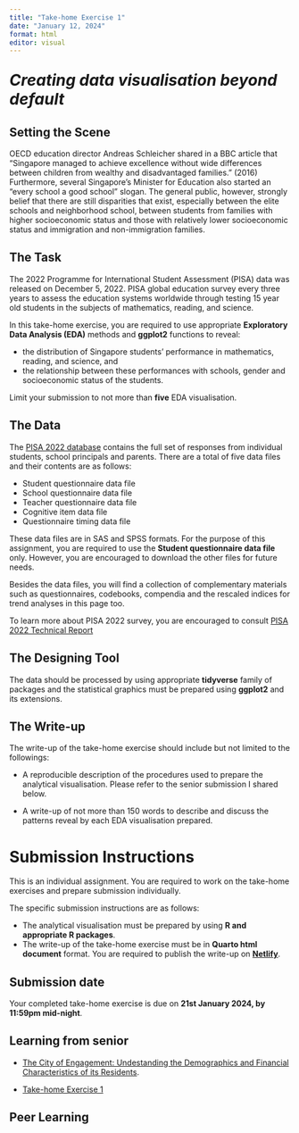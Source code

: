 ```yaml
---
title: "Take-home Exercise 1"
date: "January 12, 2024"
format: html
editor: visual
---
```


::: {style="font-size: 200%;"}
***Creating data visualisation beyond default***
:::

## Setting the Scene

OECD education director Andreas Schleicher shared in a BBC article that “Singapore managed to achieve excellence without wide differences between children from wealthy and disadvantaged families.” (2016)  Furthermore, several Singapore’s Minister for Education also started an “every school a good school” slogan.  The general public, however, strongly belief that there are still disparities that exist, especially between the elite schools and neighborhood school, between students from families with higher socioeconomic status and those with relatively lower socioeconomic status and immigration and non-immigration families.  

## The Task

The 2022 Programme for International Student Assessment (PISA) data was released on December 5, 2022.  PISA global education survey every three years to assess the education systems worldwide through testing 15 year old students in the subjects of mathematics, reading, and science.  

In this take-home exercise, you are required to use appropriate **Exploratory Data Analysis (EDA)** methods and **ggplot2** functions to reveal:

-   the distribution of Singapore students' performance in mathematics, reading, and science, and 
-   the relationship between these performances with schools, gender and socioeconomic status of the students.

Limit your submission to not more than **five** EDA visualisation.

## The Data

The [PISA 2022 database](https://www.oecd.org/pisa/data/2022database/) contains the full set of responses from individual students, school principals and parents.  There are a total of five data files and their contents are as follows:  

-   Student questionnaire data file
-   School questionnaire data file
-   Teacher questionnaire data file
-   Cognitive item data file
-   Questionnaire timing data file

These data files are in SAS and SPSS formats.  For the purpose of this assignment, you are required to use the **Student questionnaire data file** only.  However, you are encouraged to download the other files for future needs. 
    
Besides the data files, you will find a collection of complementary materials such as questionnaires, codebooks, compendia and the rescaled indices for trend analyses in this page too.

To learn more about PISA 2022 survey, you are encouraged to consult [PISA 2022 Technical Report](https://www.oecd.org/pisa/data/pisa2022technicalreport/)   

## The Designing Tool

The data should be processed by using appropriate **tidyverse** family of packages and the statistical graphics must be prepared using **ggplot2** and its extensions.

## The Write-up

The write-up of the take-home exercise should include but not limited to the followings:

-   A reproducible description of the procedures used to prepare the analytical visualisation. Please refer to the senior submission I shared below.

-   A write-up of not more than 150 words to describe and discuss the patterns reveal by each EDA visualisation prepared.

# Submission Instructions

This is an individual assignment. You are required to work on the take-home exercises and prepare submission individually.

::: callout-important
The specific submission instructions are as follows:

-   The analytical visualisation must be prepared by using **R and appropriate R packages**.
-   The write-up of the take-home exercise must be in **Quarto html document** format. You are required to publish the write-up on [**Netlify**](https://www.netlify.com/).
:::

## Submission date

Your completed take-home exercise is due on **21st January 2024, by 11:59pm mid-night**.

## Learning from senior

-   [The City of Engagement: Undestanding the Demographics and Financial Characteristics of its Residents](https://cosmic-boon.netlify.app/take-home_ex/take-home_ex01/take-home_ex1).

-   [Take-home Exercise 1](https://isss608-ay2023-haileycsy.netlify.app/take-home_ex/take-home_ex01/take-home_ex01)

## Peer Learning

